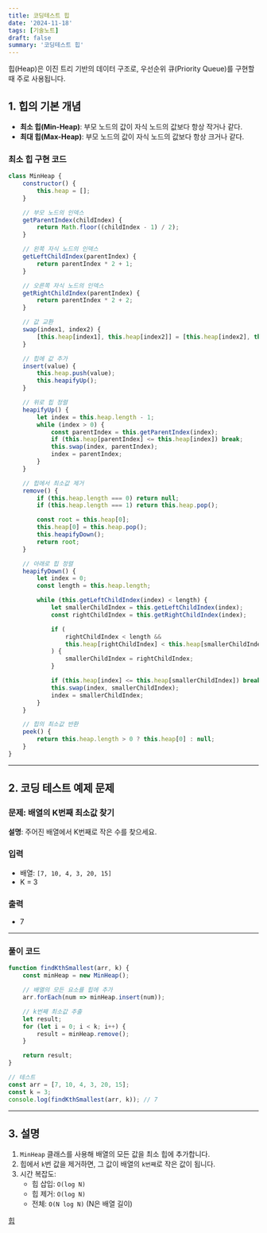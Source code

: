 ```yaml
---
title: 코딩테스트 힙
date: '2024-11-18'
tags: [기술노트]
draft: false
summary: '코딩테스트 힙'
---
```


힙(Heap)은 이진 트리 기반의 데이터 구조로, 우선순위 큐(Priority Queue)를 구현할 때 주로 사용됩니다.

## 1. **힙의 기본 개념**

- **최소 힙(Min-Heap)**: 부모 노드의 값이 자식 노드의 값보다 항상 작거나 같다.
- **최대 힙(Max-Heap)**: 부모 노드의 값이 자식 노드의 값보다 항상 크거나 같다.

### 최소 힙 구현 코드

```jsx
class MinHeap {
    constructor() {
        this.heap = [];
    }

    // 부모 노드의 인덱스
    getParentIndex(childIndex) {
        return Math.floor((childIndex - 1) / 2);
    }

    // 왼쪽 자식 노드의 인덱스
    getLeftChildIndex(parentIndex) {
        return parentIndex * 2 + 1;
    }

    // 오른쪽 자식 노드의 인덱스
    getRightChildIndex(parentIndex) {
        return parentIndex * 2 + 2;
    }

    // 값 교환
    swap(index1, index2) {
        [this.heap[index1], this.heap[index2]] = [this.heap[index2], this.heap[index1]];
    }

    // 힙에 값 추가
    insert(value) {
        this.heap.push(value);
        this.heapifyUp();
    }

    // 위로 힙 정렬
    heapifyUp() {
        let index = this.heap.length - 1;
        while (index > 0) {
            const parentIndex = this.getParentIndex(index);
            if (this.heap[parentIndex] <= this.heap[index]) break;
            this.swap(index, parentIndex);
            index = parentIndex;
        }
    }

    // 힙에서 최소값 제거
    remove() {
        if (this.heap.length === 0) return null;
        if (this.heap.length === 1) return this.heap.pop();

        const root = this.heap[0];
        this.heap[0] = this.heap.pop();
        this.heapifyDown();
        return root;
    }

    // 아래로 힙 정렬
    heapifyDown() {
        let index = 0;
        const length = this.heap.length;

        while (this.getLeftChildIndex(index) < length) {
            let smallerChildIndex = this.getLeftChildIndex(index);
            const rightChildIndex = this.getRightChildIndex(index);

            if (
                rightChildIndex < length &&
                this.heap[rightChildIndex] < this.heap[smallerChildIndex]
            ) {
                smallerChildIndex = rightChildIndex;
            }

            if (this.heap[index] <= this.heap[smallerChildIndex]) break;
            this.swap(index, smallerChildIndex);
            index = smallerChildIndex;
        }
    }

    // 힙의 최소값 반환
    peek() {
        return this.heap.length > 0 ? this.heap[0] : null;
    }
}

```

---

## 2. **코딩 테스트 예제 문제**

### 문제: 배열의 K번째 최소값 찾기

**설명**: 주어진 배열에서 K번째로 작은 수를 찾으세요.

### 입력

- 배열: `[7, 10, 4, 3, 20, 15]`
- K = 3

### 출력

- 7

---

### 풀이 코드

```jsx
function findKthSmallest(arr, k) {
    const minHeap = new MinHeap();

    // 배열의 모든 요소를 힙에 추가
    arr.forEach(num => minHeap.insert(num));

    // k번째 최소값 추출
    let result;
    for (let i = 0; i < k; i++) {
        result = minHeap.remove();
    }

    return result;
}

// 테스트
const arr = [7, 10, 4, 3, 20, 15];
const k = 3;
console.log(findKthSmallest(arr, k)); // 7

```

---

## 3. **설명**

1. `MinHeap` 클래스를 사용해 배열의 모든 값을 최소 힙에 추가합니다.
2. 힙에서 `k`번 값을 제거하면, 그 값이 배열의 `k번째`로 작은 값이 됩니다.
3. 시간 복잡도:
    - 힙 삽입: `O(log N)`
    - 힙 제거: `O(log N)`
    - 전체: `O(N log N)` (N은 배열 길이)

[힙](https://www.notion.so/17a4843169a98042a7bef7a8fd7cc9f0?pvs=21)
